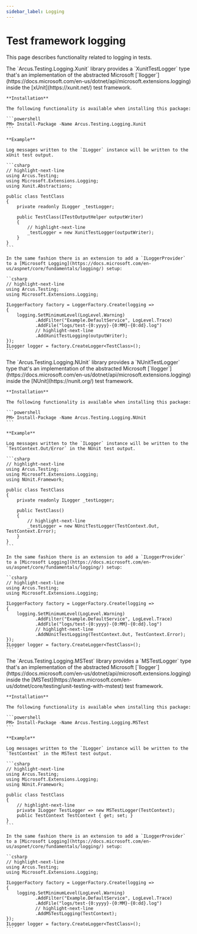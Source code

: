 ```yaml
---
sidebar_label: Logging
---
```



# Test framework logging
This page describes functionality related to logging in tests.

<Tabs groupId="testing-frameworks">
  <TabItem value="xunit" label="xUnit" default>
    The `Arcus.Testing.Logging.Xunit` library provides a `XunitTestLogger` type that's an implementation of the abstracted Microsoft [`Ilogger`](https://docs.microsoft.com/en-us/dotnet/api/microsoft.extensions.logging)
    inside the [xUnit](https://xunit.net/) test framework.
    
    **Installation**
    
    The following functionality is available when installing this package:
    
    ```powershell
    PM> Install-Package -Name Arcus.Testing.Logging.Xunit
    ```
    
    **Example**

    Log messages written to the `ILogger` instance will be written to the xUnit test output.
    
    ```csharp
    // highlight-next-line
    using Arcus.Testing;
    using Microsoft.Extensions.Logging;
    using Xunit.Abstractions;
    
    public class TestClass
    {
        private readonly ILogger _testLogger;
    
        public TestClass(ITestOutputHelper outputWriter)
        {
            // highlight-next-line
            _testLogger = new XunitTestLogger(outputWriter);
        }
    }
    ```

    In the same fashion there is an extension to add a `ILoggerProvider` to a [Microsoft Logging](https://docs.microsoft.com/en-us/aspnet/core/fundamentals/logging/) setup:

    ``csharp
    // highlight-next-line
    using Arcus.Testing;
    using Microsoft.Extensions.Logging;

    ILoggerFactory factory = LoggerFactory.Create(logging =>
    {
        logging.SetMinimumLevel(LogLevel.Warning)
               .AddFilter("Example.DefaultService", LogLevel.Trace)
               .AddFile("logs/test-{0:yyyy}-{0:MM}-{0:dd}.log")
               // highlight-next-line
               .AddXunitTestLogging(outputWriter);
    });
    ILogger logger = factory.CreateLogger<TestClass>();
    ```
  </TabItem>
  <TabItem value="nunit" label="NUnit">
    The `Arcus.Testing.Logging.NUnit` library provides a `NUnitTestLogger` type that's an implementation of the abstracted Microsoft [`Ilogger`](https://docs.microsoft.com/en-us/dotnet/api/microsoft.extensions.logging)
    inside the [NUnit](https://nunit.org/) test framework.

    **Installation**

    The following functionality is available when installing this package:
    
    ```powershell
    PM> Install-Package -Name Arcus.Testing.Logging.NUnit
    ```

    **Example**

    Log messages written to the `ILogger` instance will be written to the `TestContext.Out/Error` in the NUnit test output.
    
    ```csharp
    // highlight-next-line
    using Arcus.Testing;
    using Microsoft.Extensions.Logging;
    using NUnit.Framework;

    public class TestClass
    {
        private readonly ILogger _testLogger;
    
        public TestClass()
        {
            // highlight-next-line
            _testLogger = new NUnitTestLogger(TestContext.Out, TestContext.Error);
        }
    }
    ```

    In the same fashion there is an extension to add a `ILoggerProvider` to a [Microsoft Logging](https://docs.microsoft.com/en-us/aspnet/core/fundamentals/logging/) setup:

    ``csharp
    // highlight-next-line
    using Arcus.Testing;
    using Microsoft.Extensions.Logging;

    ILoggerFactory factory = LoggerFactory.Create(logging =>
    {
        logging.SetMinimumLevel(LogLevel.Warning)
               .AddFilter("Example.DefaultService", LogLevel.Trace)
               .AddFile("logs/test-{0:yyyy}-{0:MM}-{0:dd}.log")
               // highlight-next-line
               .AddNUnitTestLogging(TestContext.Out, TestContext.Error);
    });
    ILogger logger = factory.CreateLogger<TestClass>();
    ```
  </TabItem>
  <TabItem value="mstest" label="MSTest">
    The `Arcus.Testing.Logging.MSTest` library provides a `MSTestLogger` type that's an implementation of the abstracted Microsoft [`Ilogger`](https://docs.microsoft.com/en-us/dotnet/api/microsoft.extensions.logging)
    inside the [MSTest](https://learn.microsoft.com/en-us/dotnet/core/testing/unit-testing-with-mstest) test framework.
    
    **Installation**

    The following functionality is available when installing this package:
    
    ```powershell
    PM> Install-Package -Name Arcus.Testing.Logging.MSTest
    ```
    
    **Example**

    Log messages written to the `ILogger` instance will be written to the `TestContext` in the MSTest test output.
    
    ```csharp
    // highlight-next-line
    using Arcus.Testing;
    using Microsoft.Extensions.Logging;
    using NUnit.Framework;
    
    public class TestClass
    {
        // highlight-next-line
        private ILogger TestLogger => new MSTestLogger(TestContext);
        public TestContext TestContext { get; set; }
    }
    ```
    
    In the same fashion there is an extension to add a `ILoggerProvider` to a [Microsoft Logging](https://docs.microsoft.com/en-us/aspnet/core/fundamentals/logging/) setup:

    ``csharp
    // highlight-next-line
    using Arcus.Testing;
    using Microsoft.Extensions.Logging;

    ILoggerFactory factory = LoggerFactory.Create(logging =>
    {
        logging.SetMinimumLevel(LogLevel.Warning)
               .AddFilter("Example.DefaultService", LogLevel.Trace)
               .AddFile("logs/test-{0:yyyy}-{0:MM}-{0:dd}.log")
               // highlight-next-line
               .AddMSTestLogging(TestContext);
    });
    ILogger logger = factory.CreateLogger<TestClass>();
    ```
  </TabItem>
</Tabs>